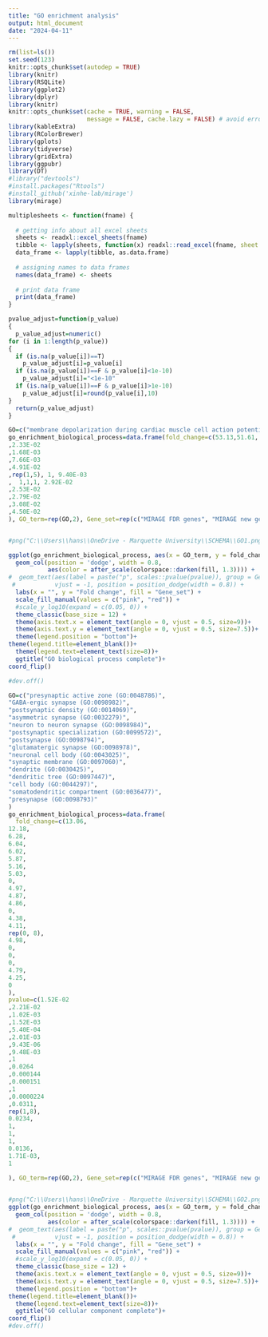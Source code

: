 ---
title: "GO enrichment analysis"
output: html_document
date: "2024-04-11"
---


```{r, echo=F, warning=F, message=F}
rm(list=ls())
set.seed(123)
knitr::opts_chunk$set(autodep = TRUE)
library(knitr)
library(RSQLite)
library(ggplot2)
library(dplyr)
library(knitr)
knitr::opts_chunk$set(cache = TRUE, warning = FALSE, 
                      message = FALSE, cache.lazy = FALSE) # avoid error of long vectors https://stackoverflow.com/questions/39417003/long-vectors-not-supported-yet-error-in-rmd-but-not-in-r-script 
library(kableExtra)
library(RColorBrewer)
library(gplots)
library(tidyverse)
library(gridExtra)
library(ggpubr)
library(DT)
#library("devtools")
#install.packages("Rtools")
#install_github('xinhe-lab/mirage')
library(mirage)

multiplesheets <- function(fname) {
   
  # getting info about all excel sheets
  sheets <- readxl::excel_sheets(fname)
  tibble <- lapply(sheets, function(x) readxl::read_excel(fname, sheet = x))
  data_frame <- lapply(tibble, as.data.frame)
    
  # assigning names to data frames
  names(data_frame) <- sheets
    
  # print data frame
  print(data_frame)
}

pvalue_adjust=function(p_value)
{
  p_value_adjust=numeric()
for (i in 1:length(p_value))
{
  if (is.na(p_value[i])==T)
    p_value_adjust[i]=p_value[i]
  if (is.na(p_value[i])==F & p_value[i]<1e-10)
    p_value_adjust[i]="<1e-10"
  if (is.na(p_value[i])==F & p_value[i]>1e-10)
    p_value_adjust[i]=round(p_value[i],10)
}
  return(p_value_adjust)
}

```



```{r, echo=F, message=F, warning=F}
GO=c("membrane depolarization during cardiac muscle cell action potential(GO:0086012)", "mechanosensory behavior (GO:0007638)", "membrane depolarization during action potential (GO:0086010)", "cell-cell signaling involved in cardiac conduction (GO:0086019)", "regulation of heart rate by cardiac conduction (GO:0086091)", "regulation of cell size (GO:0008361)", "neuron projection morphogenesis (GO:0048812)", "plasma membrane bounded cell projection morphogenesis (GO:0120039)", "cell projection morphogenesis (GO:0048858)", "cell part morphogenesis (GO:0032990)")
go_enrichment_biological_process=data.frame(fold_change=c(53.13,51.61, 47.53,33.45, 22.03, 0, 0, 0, 0, 0, 0, 64.65, 0, 0, 0, 9.28, 5.38,5.32, 5.27, 5.08), pvalue=c(1.05E-03
,2.33E-02
,1.68E-03
,7.66E-03
,4.91E-02
,rep(1,5), 1, 9.40E-03
,  1,1,1, 2.92E-02
,2.53E-02
,2.79E-02
,3.08E-02
,4.50E-02
), GO_term=rep(GO,2), Gene_set=rep(c("MIRAGE FDR genes", "MIRAGE new genes"), each=length(GO)))


#png("C:\\Users\\hans\\OneDrive - Marquette University\\SCHEMA\\GO1.png")

ggplot(go_enrichment_biological_process, aes(x = GO_term, y = fold_change, fill = Gene_set)) + 
  geom_col(position = 'dodge', width = 0.8, 
           aes(color = after_scale(colorspace::darken(fill, 1.3)))) + 
#  geom_text(aes(label = paste("p", scales::pvalue(pvalue)), group = Gene_set),
 #           vjust = -1, position = position_dodge(width = 0.8)) +
  labs(x = "", y = "Fold change", fill = "Gene_set") + 
  scale_fill_manual(values = c("pink", "red")) +
  #scale_y_log10(expand = c(0.05, 0)) +
  theme_classic(base_size = 12) +
  theme(axis.text.x = element_text(angle = 0, vjust = 0.5, size=9))+
  theme(axis.text.y = element_text(angle = 0, vjust = 0.5, size=7.5))+
  theme(legend.position = "bottom")+
theme(legend.title=element_blank())+
  theme(legend.text=element_text(size=8))+
  ggtitle("GO biological process complete")+
coord_flip()

#dev.off()

```




```{r, echo=F, message=F, warning=F}
GO=c("presynaptic active zone (GO:0048786)",
"GABA-ergic synapse (GO:0098982)",
"postsynaptic density (GO:0014069)",
"asymmetric synapse (GO:0032279)",
"neuron to neuron synapse (GO:0098984)",
"postsynaptic specialization (GO:0099572)",
"postsynapse (GO:0098794)",
"glutamatergic synapse (GO:0098978)", 
"neuronal cell body (GO:0043025)",
"synaptic membrane (GO:0097060)",
"dendrite (GO:0030425)", 
"dendritic tree (GO:0097447)",
"cell body (GO:0044297)",
"somatodendritic compartment (GO:0036477)", 
"presynapse (GO:0098793)"
)
go_enrichment_biological_process=data.frame(
  fold_change=c(13.06,
12.18,
6.28,
6.04,
6.02,
5.87,
5.16,
5.03,
0,
4.97, 
4.87,
4.86,
0,
4.38,
4.11,
rep(0, 8),
4.98,
0,
0,
0,
4.79,
4.25,
0
), 
pvalue=c(1.52E-02
,2.21E-02
,1.02E-03
,1.52E-03
,5.40E-04
,2.01E-03
,9.43E-06
,9.48E-03
,1
,0.0264
,0.000144
,0.000151
,1
,0.0000224
,0.0311,
rep(1,8),
0.0234, 
1,
1,
1,
0.0136,
1.71E-03,
1
  
), GO_term=rep(GO,2), Gene_set=rep(c("MIRAGE FDR genes", "MIRAGE new genes"), each=length(GO)))


#png("C:\\Users\\hans\\OneDrive - Marquette University\\SCHEMA\\GO2.png")
ggplot(go_enrichment_biological_process, aes(x = GO_term, y = fold_change, fill = Gene_set)) + 
  geom_col(position = 'dodge', width = 0.8, 
           aes(color = after_scale(colorspace::darken(fill, 1.3)))) + 
#  geom_text(aes(label = paste("p", scales::pvalue(pvalue)), group = Gene_set),
 #           vjust = -1, position = position_dodge(width = 0.8)) +
  labs(x = "", y = "Fold change", fill = "Gene_set") + 
  scale_fill_manual(values = c("pink", "red")) +
  #scale_y_log10(expand = c(0.05, 0)) +
  theme_classic(base_size = 12) +
  theme(axis.text.x = element_text(angle = 0, vjust = 0.5, size=9))+
  theme(axis.text.y = element_text(angle = 0, vjust = 0.5, size=7.5))+
  theme(legend.position = "bottom")+
theme(legend.title=element_blank())+
  theme(legend.text=element_text(size=8))+
  ggtitle("GO cellular component complete")+
coord_flip()
#dev.off()


```
